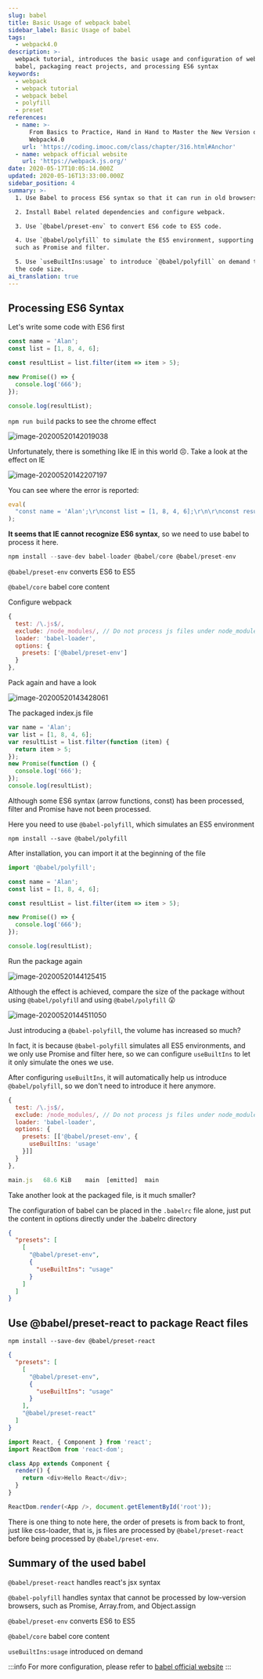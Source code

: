 ```yaml
---
slug: babel
title: Basic Usage of webpack babel
sidebar_label: Basic Usage of babel
tags:
  - webpack4.0
description: >-
  webpack tutorial, introduces the basic usage and configuration of webpack
  babel, packaging react projects, and processing ES6 syntax
keywords:
  - webpack
  - webpack tutorial
  - webpack bebel
  - polyfill
  - preset
references:
  - name: >-
      From Basics to Practice, Hand in Hand to Master the New Version of
      Webpack4.0
    url: 'https://coding.imooc.com/class/chapter/316.html#Anchor'
  - name: webpack official website
    url: 'https://webpack.js.org/'
date: 2020-05-17T10:05:14.000Z
updated: 2020-05-16T13:33:00.000Z
sidebar_position: 4
summary: >-
  1. Use Babel to process ES6 syntax so that it can run in old browsers.

  2. Install Babel related dependencies and configure webpack.

  3. Use `@babel/preset-env` to convert ES6 code to ES5 code.

  4. Use `@babel/polyfill` to simulate the ES5 environment, supporting functions
  such as Promise and filter.

  5. Use `useBuiltIns:usage` to introduce `@babel/polyfill` on demand to reduce
  the code size.
ai_translation: true
---
```


## Processing ES6 Syntax

Let's write some code with ES6 first

```js
const name = 'Alan';
const list = [1, 8, 4, 6];

const resultList = list.filter(item => item > 5);

new Promise(() => {
  console.log('666');
});

console.log(resultList);
```

`npm run build` packs to see the chrome effect

![image-20200520142019038](https://raw.githubusercontent.com/3Alan/images/master/img/image-20200520142019038.png)

Unfortunately, there is something like IE in this world 😣. Take a look at the effect on IE

![image-20200520142207197](https://raw.githubusercontent.com/3Alan/images/master/img/image-20200520142207197.png)

You can see where the error is reported:

```js
eval(
  "const name = 'Alan';\r\nconst list = [1, 8, 4, 6];\r\n\r\nconst resultList = list.filter(item => item > 5);\r\n\r\nnew Promise(() => {\r\n  console.log('666');\r\n})\r\n\r\nconsole.log(resultList);\r\n\n\n//# sourceURL=webpack:///./src/index.js?"
);
```

**It seems that IE cannot recognize ES6 syntax**, so we need to use babel to process it here.

```js
npm install --save-dev babel-loader @babel/core @babel/preset-env
```

`@babel/preset-env` converts ES6 to ES5

`@babel/core` babel core content

Configure webpack

```js
{
  test: /\.js$/,
  exclude: /node_modules/, // Do not process js files under node_modules
  loader: 'babel-loader',
  options: {
    presets: ['@babel/preset-env']
  }
},
```

Pack again and have a look

![image-20200520143428061](https://raw.githubusercontent.com/3Alan/images/master/img/image-20200520143428061.png)

The packaged index.js file

```js
var name = 'Alan';
var list = [1, 8, 4, 6];
var resultList = list.filter(function (item) {
  return item > 5;
});
new Promise(function () {
  console.log('666');
});
console.log(resultList);
```

Although some ES6 syntax (arrow functions, const) has been processed, filter and Promise have not been processed.

Here you need to use `@babel-polyfill`, which simulates an ES5 environment

```
npm install --save @babel/polyfill
```

After installation, you can import it at the beginning of the file

```js
import '@babel/polyfill';

const name = 'Alan';
const list = [1, 8, 4, 6];

const resultList = list.filter(item => item > 5);

new Promise(() => {
  console.log('666');
});

console.log(resultList);
```

Run the package again

![image-20200520144125415](https://raw.githubusercontent.com/3Alan/images/master/img/image-20200520144125415.png)

Although the effect is achieved, compare the size of the package without using `@babel/polyfil`l and using `@babel/polyfill` 😮

![image-20200520144511050](https://raw.githubusercontent.com/3Alan/images/master/img/image-20200520144511050.png)

Just introducing a `@babel-polyfill`, the volume has increased so much?

In fact, it is because `@babel-polyfill` simulates all ES5 environments, and we only use Promise and filter here, so we can configure `useBuiltIns` to let it only simulate the ones we use.

After configuring `useBuiltIns`, it will automatically help us introduce `@babel/polyfill`, so we don't need to introduce it here anymore.

```js
{
  test: /\.js$/,
  exclude: /node_modules/, // Do not process js files under node_modules
  loader: 'babel-loader',
  options: {
    presets: [['@babel/preset-env', {
      useBuiltIns: 'usage'
    }]]
  }
},
```

```js
main.js   68.6 KiB    main  [emitted]  main
```

Take another look at the packaged file, is it much smaller?

The configuration of babel can be placed in the `.babelrc` file alone, just put the content in options directly under the .babelrc directory

```json
{
  "presets": [
    [
      "@babel/preset-env",
      {
        "useBuiltIns": "usage"
      }
    ]
  ]
}
```

## Use @babel/preset-react to package React files

```
npm install --save-dev @babel/preset-react
```

<Tabs>
<TabItem value=".babelrc" label=".babelrc">

```json
{
  "presets": [
    [
      "@babel/preset-env",
      {
        "useBuiltIns": "usage"
      }
    ],
    "@babel/preset-react"
  ]
}
```

</TabItem>
<TabItem value="index.js" label="index.js">

```js
import React, { Component } from 'react';
import ReactDom from 'react-dom';

class App extends Component {
  render() {
    return <div>Hello React</div>;
  }
}

ReactDom.render(<App />, document.getElementById('root'));
```

</TabItem>

</Tabs>

There is one thing to note here, the order of presets is from back to front, just like css-loader, that is, js files are processed by `@babel/preset-react` before being processed by `@babel/preset-env`.

## Summary of the used babel

`@babel/preset-react` handles react's jsx syntax

`@babel-polyfill` handles syntax that cannot be processed by low-version browsers, such as Promise, Array.from, and Object.assign

`@babel/preset-env` converts ES6 to ES5

`@babel/core` babel core content

`useBuiltIns:usage` introduced on demand

:::info
For more configuration, please refer to [babel official website](https://babeljs.io/docs/en/)
:::
